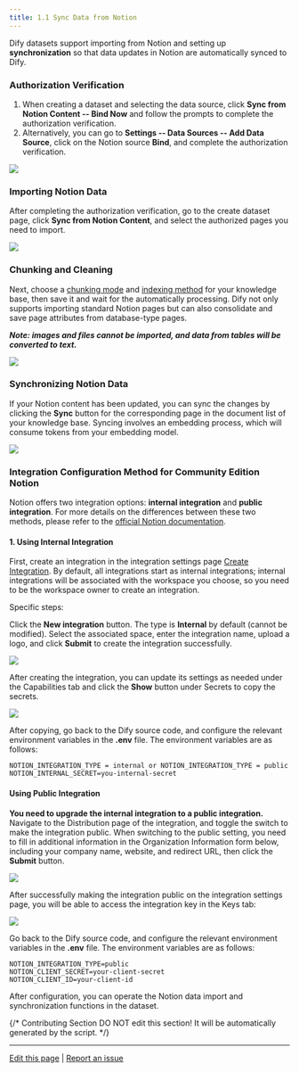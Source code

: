 ```yaml
---
title: 1.1 Sync Data from Notion
---
```


Dify datasets support importing from Notion and setting up **synchronization** so that data updates in Notion are automatically synced to Dify.

### Authorization Verification

1. When creating a dataset and selecting the data source, click **Sync from Notion Content -- Bind Now** and follow the prompts to complete the authorization verification.
2. Alternatively, you can go to **Settings -- Data Sources -- Add Data Source**, click on the Notion source **Bind**, and complete the authorization verification.

![](https://assets-docs.dify.ai/2024/12/f1d5bcdcfbd57407e0bce1597df4daad.png)

### Importing Notion Data

After completing the authorization verification, go to the create dataset page, click **Sync from Notion Content**, and select the authorized pages you need to import.

![](https://assets-docs.dify.ai/2025/04/f9199ff4747b5aaff563e226412723d0.png)

### Chunking and Cleaning

Next, choose a [chunking mode](sync-from-notion.md#chunking-and-cleaning) and [indexing method](../setting-indexing-methods.md) for your knowledge base, then save it and wait for the automatically processing. Dify not only supports importing standard Notion pages but can also consolidate and save page attributes from database-type pages.

_**Note: images and files cannot be imported, and data from tables will be converted to text.**_

![](https://assets-docs.dify.ai/2025/04/723f7782853698598726d09997383747.png)

### Synchronizing Notion Data

If your Notion content has been updated, you can sync the changes by clicking the **Sync** button for the corresponding page in the document list of your knowledge base. Syncing involves an embedding process, which will consume tokens from your embedding model.

![](https://assets-docs.dify.ai/2024/12/af7cabd98c3aac392819d9041cc408de.png)

### Integration Configuration Method for Community Edition Notion

Notion offers two integration options: **internal integration** and **public integration**. For more details on the differences between these two methods, please refer to the [official Notion documentation](https://developers.notion.com/docs/authorization).

#### 1. Using Internal Integration

First, create an integration in the integration settings page [Create Integration](https://www.notion.so/my-integrations). By default, all integrations start as internal integrations; internal integrations will be associated with the workspace you choose, so you need to be the workspace owner to create an integration.

Specific steps:

Click the **New integration** button. The type is **Internal** by default (cannot be modified). Select the associated space, enter the integration name, upload a logo, and click **Submit** to create the integration successfully.

![](https://assets-docs.dify.ai/2024/12/223a190a2e61e488fb821c5e3f0e9883.png)

After creating the integration, you can update its settings as needed under the Capabilities tab and click the **Show** button under Secrets to copy the secrets.

![](https://assets-docs.dify.ai/2024/12/83c1f1699ec4165b56ae8fea304d35f5.png)

After copying, go back to the Dify source code, and configure the relevant environment variables in the **.env** file. The environment variables are as follows:

```
NOTION_INTEGRATION_TYPE = internal or NOTION_INTEGRATION_TYPE = public
NOTION_INTERNAL_SECRET=you-internal-secret
```

#### **Using Public Integration**

**You need to upgrade the internal integration to a public integration.** Navigate to the Distribution page of the integration, and toggle the switch to make the integration public. When switching to the public setting, you need to fill in additional information in the Organization Information form below, including your company name, website, and redirect URL, then click the **Submit** button.

![](https://assets-docs.dify.ai/2024/12/c37759d54f8e72685e1cacffa23d2e9f.png)

After successfully making the integration public on the integration settings page, you will be able to access the integration key in the Keys tab:

![](https://assets-docs.dify.ai/2024/12/c4af8b95298c6b86d80406bec09c31e7.png)

Go back to the Dify source code, and configure the relevant environment variables in the **.env** file. The environment variables are as follows:

```
NOTION_INTEGRATION_TYPE=public
NOTION_CLIENT_SECRET=your-client-secret
NOTION_CLIENT_ID=your-client-id
```

After configuration, you can operate the Notion data import and synchronization functions in the dataset.

{/*
Contributing Section
DO NOT edit this section!
It will be automatically generated by the script.
*/}

---

[Edit this page](https://github.com/langgenius/dify-docs/edit/main/en/guides/knowledge-base/create-knowledge-and-upload-documents/import-content-data/sync-from-notion.mdx) | [Report an issue](https://github.com/langgenius/dify-docs/issues/new?template=docs.yml)

